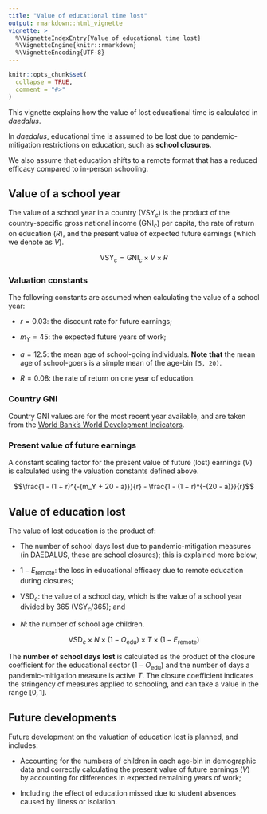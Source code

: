 ```yaml
---
title: "Value of educational time lost"
output: rmarkdown::html_vignette
vignette: >
  %\VignetteIndexEntry{Value of educational time lost}
  %\VignetteEngine{knitr::rmarkdown}
  %\VignetteEncoding{UTF-8}
---
```


```r
knitr::opts_chunk$set(
  collapse = TRUE,
  comment = "#>"
)
```

This vignette explains how the value of lost educational time is calculated in _daedalus_.

In _daedalus_, educational time is assumed to be lost due to pandemic-mitigation restrictions on education, such as **school closures**.

We also assume that education shifts to a remote format that has a reduced efficacy compared to in-person schooling.

## Value of a school year

The value of a school year in a country ($\text{VSY}_c$) is the product of the country-specific gross national income ($\text{GNI}_c$) per capita, the rate of return on education ($R$), and the present value of expected future earnings (which we denote as $V$).

$$\text{VSY}_c = \text{GNI}_c \times V \times R$$

### Valuation constants

The following constants are assumed when calculating the value of a school year:

- $r = 0.03$: the discount rate for future earnings;

- $m_Y = 45$: the expected future years of work;

- $a = 12.5$: the mean age of school-going individuals. **Note that** the mean age of school-goers is a simple mean of the age-bin `[5, 20)`.

- $R = 0.08$: the rate of return on one year of education.

### Country GNI

Country GNI values are for the most recent year available, and are taken from the [World Bank's World Development Indicators](https://databank.worldbank.org/source/world-development-indicators).

### Present value of future earnings

A constant scaling factor for the present value of future (lost) earnings ($V$) is calculated using the valuation constants defined above.

$$\frac{1 - (1 + r)^{-(m_Y + 20 - a)}}{r} - \frac{1 - (1 + r)^{-(20 - a)}}{r}$$

## Value of education lost

The value of lost education is the product of:

- The number of school days lost due to pandemic-mitigation measures (in DAEDALUS, these are school closures); this is explained more below;

- $1 - E_{\text{remote}}$: the loss in educational efficacy due to remote education during closures;

- $\text{VSD}_c$: the value of a school day, which is the value of a school year divided by 365 ($\text{VSY}_c / 365$); and

- $N$: the number of school age children.

$$\text{VSD}_c \times N \times (1 - O_{\text{edu}}) \times T \times (1 - E_{\text{remote}})$$

The **number of school days lost** is calculated as the product of the closure coefficient for the educational sector ($1 - O_{\text{edu}}$) and the number of days a pandemic-mitigation measure is active $T$.
The closure coefficient indicates the stringency of measures applied to schooling, and can take a value in the range $[0, 1]$.

## Future developments

Future development on the valuation of education lost is planned, and includes:

- Accounting for the numbers of children in each age-bin in demographic data and correctly calculating the present value of future earnings ($V$) by accounting for differences in expected remaining years of work;

- Including the effect of education missed due to student absences caused by illness or isolation.
